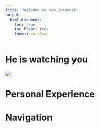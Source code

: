 ```yaml
---
title: "Welcome to new internet"
output: 
  html_document:
    toc: true
    toc_float: true
    theme: cerulean
---
```


# He is watching you

![](data/logic.jpg)

# Personal Experience

# Navigation



